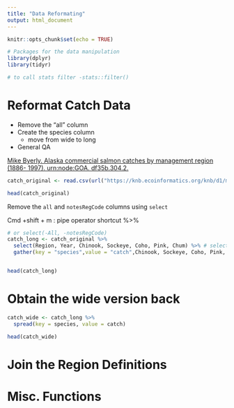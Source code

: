 ```yaml
---
title: "Data Reformating"
output: html_document
---
```


```r
knitr::opts_chunk$set(echo = TRUE)
```


```r
# Packages for the data manipulation
library(dplyr)
library(tidyr)

# to call stats filter -stats::filter()
```


# Reformat Catch Data 

* Remove the "all" column
* Create the species column
    - move from wide to long
* General QA

[Mike Byerly. Alaska commercial salmon catches by management region (1886- 1997). urn:node:GOA. df35b.304.2. ](https://knb.ecoinformatics.org/view/df35b.304.2)

```r
catch_original <- read.csv(url("https://knb.ecoinformatics.org/knb/d1/mn/v2/object/df35b.302.1", method = "libcurl"), stringsAsFactors=FALSE)

head(catch_original)
```


Remove the `all` and `notesRegCode` columns using `select`

Cmd +shift + m : pipe operator shortcut %>%

```r
# or select(-All, -notesRegCode)
catch_long <- catch_original %>% 
  select(Region, Year, Chinook, Sockeye, Coho, Pink, Chum) %>% # select only these
  gather(key = "species",value = "catch",Chinook, Sockeye, Coho, Pink, Chum) # or you can do gather(key = "species",value = "catch", -Region, -Year) implying gather except for Region and Year


head(catch_long)
```


# Obtain the wide version back

```r
catch_wide <- catch_long %>%
  spread(key = species, value = catch)

head(catch_wide)
```
# Join the Region Definitions



#  Misc. Functions

